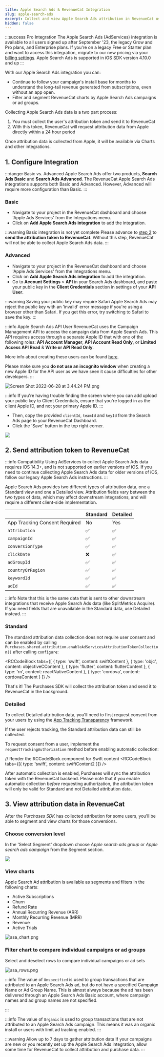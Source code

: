 ```yaml
---
title: Apple Search Ads & RevenueCat Integration
slug: apple-search-ads
excerpt: Collect and view Apple Search Ads attribution in RevenueCat using AdServices
hidden: false
---
```


:::success Pro Integration
The Apple Search Ads (AdServices) integration is available to all users signed up after September '23, the legacy Grow and Pro plans, and Enterprise plans. If you're on a legacy Free or Starter plan and want to access this integration, migrate to our new pricing via your [billing settings](https://app.revenuecat.com/settings/billing). Apple Search Ads is supported in iOS SDK version 4.10.0 and up
:::

With our Apple Search Ads integration you can:

- Continue to follow your campaign's install base for months to understand the long-tail revenue generated from subscriptions, even without an app open.
- Filter and segment RevenueCat charts by Apple Search Ads campaigns or ad groups.

Collecting Apple Search Ads data is a two part process: 
1. You must collect the user's attribution token and send it to RevenueCat
2. With this token, RevenueCat will request attribution data from Apple directly within a 24 hour period

Once attribution data is collected from Apple, it will be available via Charts and other integrations.

## 1. Configure Integration

:::danger Basic vs. Advanced
Apple Search Ads offer two products, **Search Ads Basic** and **Search Ads Advanced**. The RevenueCat Apple Search Ads integrations supports both Basic and Advanced. However, Advanced will require more configuration than Basic.
:::

### Basic

- Navigate to your project in the RevenueCat dashboard and choose 'Apple Ads Services' from the Integrations menu.
- Click on **Add Apple Search Ads integration** to add the integration.

:::warning Basic integration is not yet complete
Please advance to [step 2](/integrations/attribution/apple-search-ads#2-send-attribution-token-to-revenuecat) to **send the attribution token to RevenueCat**. Without this step, RevenueCat will not be able to collect Apple Search Ads data.
:::

### Advanced

- Navigate to your project in the RevenueCat dashboard and choose 'Apple Ads Services' from the Integrations menu.
- Click on **Add Apple Search Ads integration** to add the integration.
- Go to **Account Settings** > **API** in your Search Ads dashboard, and paste your public key in the **Client Credentials** section in settings of your **API User**.

:::warning Saving your public key may require Safari
Apple Search Ads may reject the public key with an 'invalid' error message if you're using a browser other than Safari. If you get this error, try switching to Safari to save the key.
:::

:::info Apple Search Ads API User
RevenueCat uses the Campaign Management API to access the campaign data from Apple Search Ads. This API requires access through a separate Apple ID that with one of the following roles: **API Account Manager**, **API Account Read Only**, or **Limited Access API Read** & **Write or API Read Only**.

More info about creating these users can be found [here](https://searchads.apple.com/help/campaigns/0022-use-the-campaign-management-api).

Please make sure you **do not use an incognito window** when creating a new Apple ID for the API user as we have seen it cause difficulties for other developers.
:::

![Screen Shot 2022-06-28 at 3.44.24 PM.png](/images/99a42cb-Screen_Shot_2022-06-28_at_3.44.24_PM_f0e50ca49767d104d221784833a0b2b0.png)

:::info
If you're having trouble finding the screen where you can add upload your public key to Client Credentials, ensure that you're logged in as the client Apple ID, and not your primary Apple ID.
:::

- Then, copy the provided `clientId`, `teamId` and `keyId` from the Search Ads page to your RevenueCat Dashboard.
- Click the 'Save' button in the top right corner.

![](/images/3fd8c12-app.revenuecat.com_projects_85ff18c7_integrations_adjust_2_1fd9b7b4c1ed04af3422b001d38f2a9d.png)

## 2. Send attribution token to RevenueCat

:::info Compatibility
Using AdServices to collect Apple Search Ads data requires iOS 14.3+, and is not supported on earlier versions of iOS. If you need to continue collecting Apple Search Ads data for older versions of iOS, follow our legacy Apple Search Ads instructions.
:::

Apple Search Ads provides two different types of attribution data, one a Standard view and one a Detailed view. Attribution fields vary between the two types of data, which may affect downstream integrations, and will require a different client-side implementation.

|                               | Standard | Detailed |
| :---------------------------- | :------- | :------- |
| App Tracking Consent Required | No       | Yes      |
| `attribution`                 | ✅       | ✅       |
| `campaignId`                  | ✅       | ✅       |
| `conversionType`              | ✅       | ✅       |
| `clickDate`                   | ❌       | ✅       |
| `adGroupId`                   | ✅       | ✅       |
| `countryOrRegion`             | ✅       | ✅       |
| `keywordId`                   | ✅       | ✅       |
| `adId`                        | ✅       | ✅       |

:::info
Note that this is the same data that is sent to other downstream integrations that receive Apple Search Ads data (like SplitMetrics Acquire). If you need fields that are unavailable in the Standard data, use Detailed instead.
:::

### Standard

The standard attribution data collection does not require user consent and can be enabled by calling `Purchases.shared.attribution.enableAdServicesAttributionTokenCollection()` after calling `configure`:


<RCCodeBlock tabs={[
    { type: 'swift', content: swiftContent },
    { type: 'objc', content: objectiveCContent },
    { type: 'flutter', content: flutterContent },
    { type: 'rn', content: reactNativeContent },
    { type: 'cordova', content: cordovaContent }
]} />

That's it! The Purchases SDK will collect the attribution token and send it to RevenueCat in the background.

### Detailed

To collect Detailed attribution data, you'll need to first request consent from your users by using the [App Tracking Transparency](https://developer.apple.com/documentation/apptrackingtransparency) framework.

If the user rejects tracking, the Standard attribution data can still be collected.

To request consent from a user, implement the `requestTrackingAuthorization` method before enabling automatic collection:


// Render the RCCodeBlock component for Swift content
<RCCodeBlock tabs={[{ type: 'swift', content: swiftContent2 }]} />

After automatic collection is enabled, Purchases will sync the attribution token with the RevenueCat backend. Please note that if you enable automatic collection _before_ requesting authorization, the attribution token will only be valid for Standard and not Detailed attribution data.

## 3. View attribution data in RevenueCat

After the _Purchases SDK_ has collected attribution for some users, you'll be able to segment and view charts for those conversions.

### Choose conversion level

In the 'Select Segment' dropdown choose _Apple search ads group_ or _Apple search ads campaign_ from the Segment section.

![](/images/e566bfe-Screenshot_2023-03-28_at_2.09.54_PM_619e658f60de250211667f004811e65e.png)

### View charts

Apple Search Ad attribution is available as segments and filters in the following charts:

- Active Subscriptions
- Churn
- Refund Rate
- Annual Recurring Revenue (ARR)
- Monthly Recurring Revenue (MRR)
- Revenue
- Active Trials

![](/images/230537e-asa_chart_0d19b792771a898372ab35ddc90231bc.png "asa_chart.png")

### Filter chart to compare individual campaigns or ad groups

Select and deselect rows to compare individual campaigns or ad sets

![](/images/3719b43-asa_rows_d737ef6c25bfed76555d4eae86d92a64.png "asa_rows.png")

:::info
The value of `Unspecified` is used to group transactions that are attributed to an Apple Search Ads ad, but do not have a specified Campaign Name or Ad Group Name. This is almost always because the ad has been delivered through an Apple Search Ads Basic account, where campaign names and ad group names are not specified.

:::

:::info
The value of `Organic` is used to group transactions that are not attributed to an Apple Search Ads campaign. This means it was an organic install or users with limit ad tracking enabled.
:::

:::warning Allow up to 7 days to gather attribution data
If your campaigns are new or you recently set up the Apple Search Ads integration, allow some time for RevenueCat to collect attribution and purchase data.
:::
